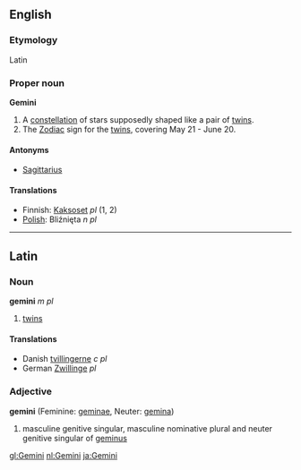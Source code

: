 ==English==
===Etymology===
Latin

===Proper noun===
'''Gemini'''

# A [[constellation]] of stars supposedly shaped like a pair of [[twins]].
# The [[Zodiac]] sign for the [[twins]], covering May 21 - June 20.

====Antonyms====
*[[Sagittarius]]

====Translations====
*Finnish: [[Kaksoset]] ''pl'' (1, 2)
*[[Polish]]: Bliźnięta ''n pl''

----

==Latin==
===Noun===
'''gemini''' ''m pl''

#[[twins]]

====Translations====
*Danish [[tvillingerne]] ''c pl''
*German [[Zwillinge]] ''pl''

===Adjective===
'''gemini''' (Feminine: [[geminae]], Neuter: [[gemina]])

#masculine genitive singular, masculine nominative plural and neuter genitive singular of [[geminus]]

[[gl:Gemini]]
[[nl:Gemini]]
[[ja:Gemini]]